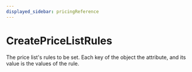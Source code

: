 ```yaml
---
displayed_sidebar: pricingReference
---
```



# CreatePriceListRules

The price list's rules to be set. Each key of the object the attribute, and its value
is the values of the rule.
